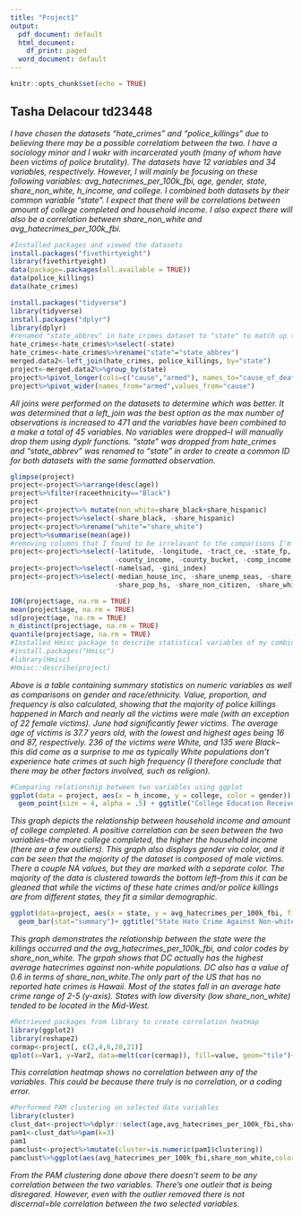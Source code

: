 ```yaml
---
title: "Project1"
output:
  pdf_document: default
  html_document:
    df_print: paged
  word_document: default
---
```


```r
knitr::opts_chunk$set(echo = TRUE)
```

## Tasha Delacour td23448
*I have chosen the datasets "hate_crimes" and "police_killings" due to believing there may be a possible correlatiom between the two. I have a sociology minor and I wokr with incarcerated youth (many of whom have been victims of police brutality). The datasets have 12 variables and 34 variables, respectively. However, I will mainly be focusing on these following variables: avg_hatecrimes_per_100k_fbi, age, gender, state, share_non_white, h_income, and college. I combined both datasets by their common variable "state". I expect that there will be correlations between amount of college completed and household income. I also expect there will also be a correlation between share_non_white and avg_hatecrimes_per_100k_fbi.*

```r
#Installed packages and viewed the datasets
install.packages("fivethirtyeight")
library(fivethirtyeight)
data(package=.packages(all.available = TRUE))
data(police_killings)
data(hate_crimes)
```


```r
install.packages("tidyverse")
library(tidyverse)
install.packages("dplyr")
library(dplyr)
#renamed "state_abbrev" in hate_crimes dataset to "state" to match up to variable in police_killings
hate_crimes<-hate_crimes%>%select(-state)
hate_crimes<-hate_crimes%>%rename("state"="state_abbrev")
merged.data2<-left_join(hate_crimes, police_killings, by="state")
project<-merged.data2%>%group_by(state)
project%>%pivot_longer(cols=c("cause","armed"), names_to="cause_of_death", values_to="values")
project%>%pivot_wider(names_from="armed",values_from="cause")
```
*All joins were performed on the datasets to determine which was better. It was determined that a left_join was the best option as the max number of observations is increased to 471 and the variables have been combined to a make a total of 45 variables. No variables were dropped--I will manually drop them using dyplr functions. "state" was dropped from hate_crimes and "state_abbrev" was renamed to "state" in order to create a common ID for both datasets with the same formatted observation.*

```r
glimpse(project)
project<-project%>%arrange(desc(age))
project%>%filter(raceethnicity=="Black")
project
project<-project%>% mutate(non_white=share_black+share_hispanic)
project<-project%>%select(-share_black, -share_hispanic)
project<-project%>%rename("white"="share_white")
project%>%summarise(mean(age))
#removing columns that I found to be irrelavant to the comparisons I'm focusing on
project<-project%>%select(-latitude, -longitude, -tract_ce, -state_fp, -county_fp, -geo_id, -county_id,
                          -county_income, -county_bucket, -comp_income, -nat_bucket, -pov, -urate)
project<-project%>%select(-namelsad, -gini_index)
project<-project%>%select(-median_house_inc, -share_unemp_seas, -share_pop_metro,
                          -share_pop_hs, -share_non_citizen, -share_white_poverty, -share_vote_trump)
```

```r
IQR(project$age, na.rm = TRUE)
mean(project$age, na.rm = TRUE)
sd(project$age, na.rm = TRUE)
n_distinct(project$age, na.rm = TRUE)
quantile(project$age, na.rm = TRUE)
#Installed Hmisc package to describe statistical variables of my combined datasets-->it wasn't letting me knit with this function below (error of multibyte string, element 1?). This bit of code below had all of my statistical analysis
#install.packages("Hmisc")
#library(Hmisc)
#Hmisc::describe(project)
```
*Above is a table containing summary statistics on numeric variables as well as comparisons on gender and race/ethnicity. Value, proportion, and frequency is also calculated, showing that the majority of police killings happened in March and nearly all the victims were male (with an exception of 22 female victims). June had significantly fewer victims. The average age of victims is 37.7 years old, with the lowest and highest ages being 16 and 87, respectively. 236 of the victims were White, and 135 were Black--this did come as a surprise to me as typically White populations don't experience hate crimes at such high frequency (I therefore conclude that there may be other factors involved, such as religion).*
```r
#Comparing relationship between two variables using ggplot
ggplot(data = project, aes(x = h_income, y = college, color = gender)) + 
  geom_point(size = 4, alpha = .5) + ggtitle("College Education Received vs. Household Income")
```
*This graph depicts the relationship between household income and amount of college completed. A positive correlation can be seen between the two variables--the more college completed, the higher the household income (there are a few outliers). This graph also displays gender via color, and it can be seen that the majority of the dataset is composed of male victims. There a couple NA values, but they are marked with a separate color. The majority of the data is clustered towards the bottom left--from this it can be gleaned that while the victims of these hate crimes and/or police killings are from different states, they fit a similar demographic.*
```r
ggplot(data=project, aes(x = state, y = avg_hatecrimes_per_100k_fbi, fill=share_non_white))+
  geom_bar(stat="summary")+ ggtitle("State Hate Crime Against Non-white Occurred vs. Average Hate Crimes")
```
*This graph demonstrates the relationship between the state were the killings occurred and the avg_hatecrimes_per_100k_fbi, and color codes by share_non_white. The grpah shows that DC actually has the highest average hatecrimes against non-white populations. DC also has a value of 0.6 in terms of share_non_white.The only part of the US that has no reported hate crimes is Hawaii. Most of the states fall in an average hate crime range of 2-5 (y-axis). States with low diversity (low share_non_white) tended to be located in the Mid-West.*
```r
#Retrieved packages from library to create correlation heatmap
library(ggplot2)
library(reshape2)
cormap<-project[, c(2,4,6,20,21)]
qplot(x=Var1, y=Var2, data=melt(cor(cormap)), fill=value, geom="tile")+ ggtitle("Correlation Heatmap")
```
*This correlation heatmap shows no correlation between any of the variables. This could be because there truly is no correlation, or a coding error.*

```r
#Performed PAM clustering on selected data variables
library(cluster)
clust_dat<-project%>%dplyr::select(age,avg_hatecrimes_per_100k_fbi,share_non_white)
pam1<-clust_dat%>%pam(k=3)
pam1
pamclust<-project%>%mutate(cluster=is.numeric(pam1$clustering))
pamclust%>%ggplot(aes(avg_hatecrimes_per_100k_fbi,share_non_white,color=cluster))+geom_point()+ggtitle("Clustering share_non_white vs. avg_hatecrimes_per_100k_fbi")
```
*From the PAM clustering done above there doesn't seem to be any correlation between the two variables. There's one outleir that is being disregared. However, even with the outlier removed there is not discernal=ble correlation between the two selected variables.*
















